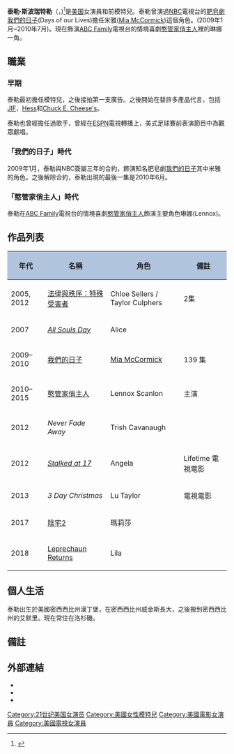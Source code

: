 {{noteTA
|G1=Show
|1=zh-cn:斯波瑞特勒; zh-tw:史派樂
}}
{{Infobox person
| name          = 泰勒·史派樂<br>Taylor Spreitler
| image         = Taylor Spreitler attends "Miss Behave" Hollywood Premiere (cropped).jpg
| caption       = 泰勒於2010年
| birth_name    =
| birth_date    = {{birth date and age|1993|10|23}}
| birth_place   = {{US}}[[密西西比州|密西西比州]][[哈蒂斯堡_(密西西比州)|哈蒂斯堡]]
| death_date    =
| death_place   =
| yearsactive   = 2005年至今<ref>{{Cite web |url=http://www.imdb.com/name/nm1837588/ |title=存档副本 |accessdate=2012-01-24 |archive-date=2011-09-23 |archive-url=https://web.archive.org/web/20110923170742/http://www.imdb.com/name/nm1837588/ |dead-url=no }}</ref>
| occupation    = 演員、模特兒
| website       = http://www.taylorspreitler.com
| spouse        =
}}

'''泰勒·斯波瑞特勒'''（{{lang-en|Taylor Danielle Spreitler}}，{{bd|1993年|10月23日}})<ref>{{cite web|url=http://www.taylorspreitler.com/blog-entry-1/|title=Taylor Spreitler Official Website|accessdate=2010-01-14|archive-date=2019-06-26|archive-url=https://web.archive.org/web/20190626040640/http://www.taylorspreitler.com/blog-entry-1/|dead-url=no}}</ref>是[[美国|美国]]女演員和前模特兒。泰勒曾演過[[全国广播公司|NBC]]電視台的[[肥皂劇|肥皂劇]][[我們的日子|我們的日子]](Days of our Lives)擔任米雅([[Mia_McCormick|Mia McCormick]])這個角色。(2009年1月~2010年7月)。現在飾演[[ABC_Family|ABC Family]]電視台的情境喜劇[[憨管家俏主人|憨管家俏主人]]裡的琳娜一角。

==職業==
===早期===
泰勒最初擔任模特兒，之後接拍第一支廣告。之後開始在替許多產品代言，包括[[Jif_(peanut_butter)|JIF]]，[[Hess_Corporation|Hess]]和[[Chuck_E._Cheese's|Chuck E. Cheese's]]。

泰勒也曾經擔任過歌手，曾經在[[ESPN|ESPN]]電視轉播上，美式足球賽前表演節目中為觀眾獻唱。

===「我們的日子」時代===
2009年1月，泰勒與NBC簽屬三年的合約，飾演知名肥皂劇[[我們的日子|我們的日子]]其中米雅的角色。之後解除合約，泰勒出現的最後一集是2010年6月。

===「憨管家俏主人」時代===
泰勒在[[ABC_Family|ABC Family]]電視台的情境喜劇[[憨管家俏主人|憨管家俏主人]]飾演主要角色琳娜(Lennox)。

==作品列表==
{| class="wikitable" style="font-size:90%"
|- style="text-align:center;"
! style="background:#B0C4DE;" | 年代
! style="background:#B0C4DE;" | 名稱
! style="background:#B0C4DE;" | 角色
! style="background:#B0C4DE;" | 備註
|-
| 2005, 2012 || [[法律與秩序：特殊受害者|法律與秩序：特殊受害者]] || Chloe Sellers / Taylor Culphers || 2集
|-
| 2007 || ''[[All_Souls_Day|All Souls Day]]''|| Alice ||
|-
| 2009–2010 || [[我們的日子|我們的日子]] || [[Mia_McCormick|Mia McCormick]] || 139 集
|-
| 2010–2015 || [[憨管家俏主人|憨管家俏主人]]|| Lennox Scanlon||主演
|-
| 2012 || ''Never Fade Away''|| Trish Cavanaugh||
|-
| 2012 || ''[[Stalked_at_17|Stalked at 17]]''||Angela|| Lifetime 電視電影
|-
| 2013 || ''3 Day Christmas''|| Lu Taylor ||電視電影
|-
| 2017 || [[陰宅2|陰宅2]] || 瑪莉莎 ||
|-
| 2018 || [[Leprechaun_Returns|Leprechaun Returns]] || Lila ||

|}

==個人生活==
泰勒出生於美國密西西比州漢丁堡，在密西西比州威金斯長大，之後搬到密西西比州的艾默里。現在常住在洛杉磯。

==備註==
{{Reflist}}

== 外部連結 ==
* {{Official website|http://www.taylorspreitler.com/ }}
* {{IMDB name|1837588}}
* {{twitter|taylorspreitler}}
{{DEFAULTSORT: Spreitler, Taylor}}
[[Category:21世纪美国女演员|Category:21世纪美国女演员]]
[[Category:美國女性模特兒|Category:美國女性模特兒]]
[[Category:美國電影女演員|Category:美國電影女演員]]
[[Category:美國電視女演員|Category:美國電視女演員]]